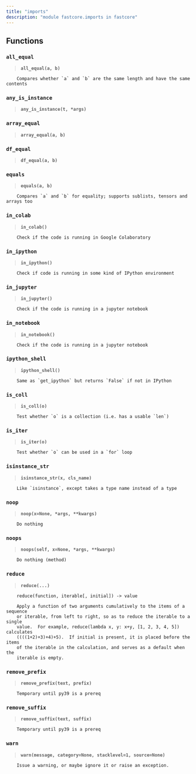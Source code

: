 ```yaml
---
title: "imports"
description: "module fastcore.imports in fastcore"
---
```


## Functions

    
### `all_equal`
    


```{=html}
<blockquote><strong><code>all_equal(a, b)</code></strong></blockquote>
```


    
        Compares whether `a` and `b` are the same length and have the same contents
    
### `any_is_instance`
    


```{=html}
<blockquote><strong><code>any_is_instance(t, *args)</code></strong></blockquote>
```


    
    
### `array_equal`
    


```{=html}
<blockquote><strong><code>array_equal(a, b)</code></strong></blockquote>
```


    
    
### `df_equal`
    


```{=html}
<blockquote><strong><code>df_equal(a, b)</code></strong></blockquote>
```


    
    
### `equals`
    


```{=html}
<blockquote><strong><code>equals(a, b)</code></strong></blockquote>
```


    
        Compares `a` and `b` for equality; supports sublists, tensors and arrays too
    
### `in_colab`
    


```{=html}
<blockquote><strong><code>in_colab()</code></strong></blockquote>
```


    
        Check if the code is running in Google Colaboratory
    
### `in_ipython`
    


```{=html}
<blockquote><strong><code>in_ipython()</code></strong></blockquote>
```


    
        Check if code is running in some kind of IPython environment
    
### `in_jupyter`
    


```{=html}
<blockquote><strong><code>in_jupyter()</code></strong></blockquote>
```


    
        Check if the code is running in a jupyter notebook
    
### `in_notebook`
    


```{=html}
<blockquote><strong><code>in_notebook()</code></strong></blockquote>
```


    
        Check if the code is running in a jupyter notebook
    
### `ipython_shell`
    


```{=html}
<blockquote><strong><code>ipython_shell()</code></strong></blockquote>
```


    
        Same as `get_ipython` but returns `False` if not in IPython
    
### `is_coll`
    


```{=html}
<blockquote><strong><code>is_coll(o)</code></strong></blockquote>
```


    
        Test whether `o` is a collection (i.e. has a usable `len`)
    
### `is_iter`
    


```{=html}
<blockquote><strong><code>is_iter(o)</code></strong></blockquote>
```


    
        Test whether `o` can be used in a `for` loop
    
### `isinstance_str`
    


```{=html}
<blockquote><strong><code>isinstance_str(x, cls_name)</code></strong></blockquote>
```


    
        Like `isinstance`, except takes a type name instead of a type
    
### `noop`
    


```{=html}
<blockquote><strong><code>noop(x=None, *args, **kwargs)</code></strong></blockquote>
```


    
        Do nothing
    
### `noops`
    


```{=html}
<blockquote><strong><code>noops(self, x=None, *args, **kwargs)</code></strong></blockquote>
```


    
        Do nothing (method)
    
### `reduce`
    


```{=html}
<blockquote><strong><code>reduce(...)</code></strong></blockquote>
```


    
        reduce(function, iterable[, initial]) -> value
        
        Apply a function of two arguments cumulatively to the items of a sequence
        or iterable, from left to right, so as to reduce the iterable to a single
        value.  For example, reduce(lambda x, y: x+y, [1, 2, 3, 4, 5]) calculates
        ((((1+2)+3)+4)+5).  If initial is present, it is placed before the items
        of the iterable in the calculation, and serves as a default when the
        iterable is empty.
    
### `remove_prefix`
    


```{=html}
<blockquote><strong><code>remove_prefix(text, prefix)</code></strong></blockquote>
```


    
        Temporary until py39 is a prereq
    
### `remove_suffix`
    


```{=html}
<blockquote><strong><code>remove_suffix(text, suffix)</code></strong></blockquote>
```


    
        Temporary until py39 is a prereq
    
### `warn`
    


```{=html}
<blockquote><strong><code>warn(message, category=None, stacklevel=1, source=None)</code></strong></blockquote>
```


    
        Issue a warning, or maybe ignore it or raise an exception.

